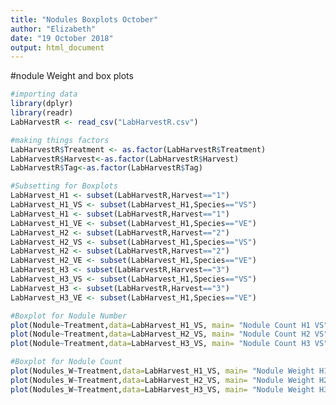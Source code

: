---
title: "Nodules Boxplots October"
author: "Elizabeth"
date: "19 October 2018"
output: html_document
---
#nodule Weight and box plots 

```{r}
#importing data
library(dplyr)
library(readr)
LabHarvestR <- read_csv("LabHarvestR.csv")
```

```{r}
#making things factors
LabHarvestR$Treatment <- as.factor(LabHarvestR$Treatment)
LabHarvestR$Harvest<-as.factor(LabHarvestR$Harvest)
LabHarvestR$Tag<-as.factor(LabHarvestR$Tag)
```

```{r}
#Subsetting for Boxplots
LabHarvest_H1 <- subset(LabHarvestR,Harvest=="1")
LabHarvest_H1_VS <- subset(LabHarvest_H1,Species=="VS")
LabHarvest_H1 <- subset(LabHarvestR,Harvest=="1")
LabHarvest_H1_VE <- subset(LabHarvest_H1,Species=="VE")
LabHarvest_H2 <- subset(LabHarvestR,Harvest=="2")
LabHarvest_H2_VS <- subset(LabHarvest_H1,Species=="VS")
LabHarvest_H2 <- subset(LabHarvestR,Harvest=="2")
LabHarvest_H2_VE <- subset(LabHarvest_H1,Species=="VE")
LabHarvest_H3 <- subset(LabHarvestR,Harvest=="3")
LabHarvest_H3_VS <- subset(LabHarvest_H1,Species=="VS")
LabHarvest_H3 <- subset(LabHarvestR,Harvest=="3")
LabHarvest_H3_VE <- subset(LabHarvest_H1,Species=="VE")
```

```{r}
#Boxplot for Nodule Number
plot(Nodule~Treatment,data=LabHarvest_H1_VS, main= "Nodule Count H1 VS")
plot(Nodule~Treatment,data=LabHarvest_H2_VS, main= "Nodule Count H2 VS")
plot(Nodule~Treatment,data=LabHarvest_H3_VS, main= "Nodule Count H3 VS")
```

```{r}
#Boxplot for Nodule Count 
plot(Nodules_W~Treatment,data=LabHarvest_H1_VS, main= "Nodule Weight H1 VS")
plot(Nodules_W~Treatment,data=LabHarvest_H2_VS, main= "Nodule Weight H2 VS")
plot(Nodules_W~Treatment,data=LabHarvest_H3_VS, main= "Nodule Weight H3 VS")
```
